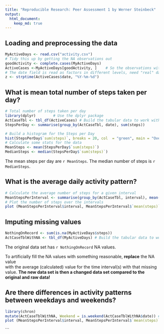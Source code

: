 ```yaml
---
title: "Reproducible Research: Peer Assessment 1 by Werner Steinbeck"
output: 
  html_document:
    keep_md: true
---
```



## Loading and preprocessing the data
```r
MyActiveDays <- read.csv("activity.csv")
# Tidy this up by getting the NA observations out
goodActivity <- complete.cases(MyActiveDays)
ActiveCases <-MyActiveDays[goodActivity, ]    # So the observations with data, no NA in here
# The date field is read as factors in different levels, need "real" dates here, so
z <- strptime(ActiveCases$date, "%Y-%m-%d")
```
## What is mean total number of steps taken per day?
```r
# Total number of steps taken per day
library(dplyr)        # Use the dplyr package
ActCaseTbl <- tbl_df(ActiveCases) # Build the tabular data to work with
StepsPerDay <- summarise(group_by(ActCaseTbl, date), sum(steps))

# Build a histogram for the Steps per Day
hist(StepsPerDay$`sum(steps)`, breaks = 20, col  = "green", main = "Overview - Steps per Day", xlab = "Steps per Day")
# Calculate some stats for the data
MeanSteps <- mean(StepsPerDay$`sum(steps)`)
MedianSteps <- median(StepsPerDay$`sum(steps)`)
```
The mean steps per day are `r MeanSteps`. The median number of steps is `r MedianSteps`.

## What is the average daily activity pattern?
```r
# Calculate the average number of steps for a given interval
MeanStepsPerInterval <- summarise(group_by(ActCaseTbl, interval), mean(steps))
# Plot the number of steps over the intervals
plot (MeanStepsPerInterval$interval, MeanStepsPerInterval$`mean(steps)`, type = "l", col  = "blue", main = "Number of Steps during the Day", xlab = "Time of the Day (Intervals)", ylab = "Average number of steps")
```
## Imputing missing values
```r
NothingOnRecord <- sum(is.na(MyActiveDays$steps))
ActCaseTblWithNA <- tbl_df(MyActiveDays) # Build the tabular data to work with, now with NA values!

```
The original data set has `r NothingOnRecord` NA values.  
  
To artificially fill the NA values with something reasonable, **replace** the NA value  
with the average (calculated) value for the time interval(s) with that missing value.
**The new data set is then a changed data set compared to the original and raw data!**

## Are there differences in activity patterns between weekdays and weekends?
```r
library(chron)
mutate(ActCaseTblWithNA, Weekend = is.weekend(ActCaseTblWithNA$date)) # So create a weekend column
plot (MeanStepsPerInterval$interval, MeanStepsPerInterval$`mean(steps)`, type = "l", col  = "red", main = "Number of Steps during the Day: Week vs. Weekend", xlab = "Time of the Day (Intervals)", ylab = "Average number of steps")
```

```
